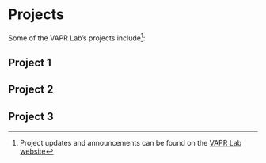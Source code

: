 # Projects {#projects}

Some of the VAPR Lab's projects include^[Project updates and announcements can be found on the [VAPR Lab website](https://VAPR-Lab.github.io/website/)]:

## Project 1

## Project 2

## Project 3

